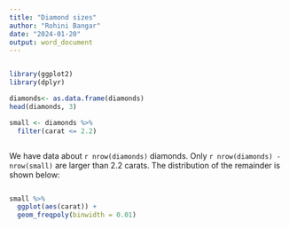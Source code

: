 ```yaml
---
title: "Diamond sizes"
author: "Rohini Bangar"
date: "2024-01-20"
output: word_document
---
```


``` r

```

```r

library(ggplot2)
library(dplyr)
```

``` r
diamonds<- as.data.frame(diamonds)
head(diamonds, 3)

```

```r

small <- diamonds %>% 
  filter(carat <= 2.2)
```

```r

```

We have data about `r nrow(diamonds)` diamonds. Only 
`r nrow(diamonds) - nrow(small)` are larger than
2.2 carats. The distribution of the remainder is shown
below:

``` r

```

```r
small %>% 
  ggplot(aes(carat)) + 
  geom_freqpoly(binwidth = 0.01)
```

```r

```
